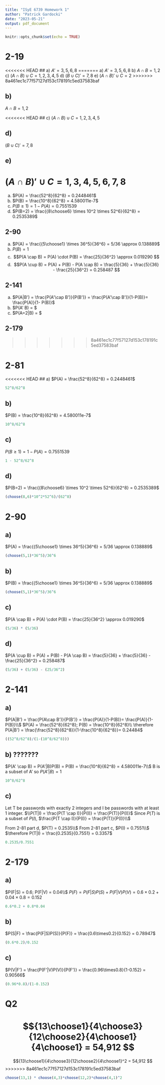 ```yaml
---
title: "ISyE 6739 Homework 1"
author: "Patrick Gardocki"
date: "2023-05-21"
output: pdf_document
---
```


```r
knitr::opts_chunk$set(echo = TRUE)
```

# 2-19

<<<<<<< HEAD
## a)
$A' = 3,5,6,8$
=======
a)  $A' = 3,5,6,8$
b)  $A \cap B = 1,2$
c)  $(A \cap B ) \cup  C = 1,2,3,4,5$
d)  $(B \cup C)' = 7,8$
e)  $(A \cap B)' \cup C = 2$
>>>>>>> 8a461ec1c77f57127d153c178191c5ed37583baf

## b)
$A \cap B = 1,2$

<<<<<<< HEAD
## c)
$(A \cap B ) \cup  C = 1,2,3,4,5$

## d)
$(B \cup C)' = 7,8$

## e)
$(A \cap B)' \cup C = 1,3,4,5,6,7,8$
=======
a)  $P(A) = \frac{52^8}{62^8} = 0.2448461$
b)  $P(B) = \frac{10^8}{62^8} = 4.580011e-7$
c)  $P(B\ge1) = 1 - P(A) = 0.7551539$
d)  $P(B=2) =  \frac{{8\choose6} \times 10^2 \times 52^6}{62^8} = 0.2535389$


## 2-90

a)  $P(A) = \frac{{5\choose1} \times 36^5}{36^6} = 5/36 \approx 0.138889$
b)  $P(B) = 1$
c)  $$P(A \cap B) = P(A) \cdot P(B) = \frac{25}{36^2} \approx 0.019290 $$
d)  $$P(A \cup B) =  P(A) + P(B) - P(A \cap B) = \frac{5}{36} + \frac{5}{36} - \frac{25}{36^2} = 0.258487 $$


## 2-141

a) $P(A|B') = \frac{P(A'\cap B')}{P(B')} = \frac{P(A'\cap B')}{1-P(B)}= \frac{P(A)}{1- P(B)}$
a) $P(A' \cap B) = $
a) $P(A=2|B\ge1) = $

## 2-179
>>>>>>> 8a461ec1c77f57127d153c178191c5ed37583baf

# 2-81

<<<<<<< HEAD
## a)
$P(A) = \frac{52^8}{62^8} = 0.2448461$
```r
52^8/62^8
```

## b)
$P(B) = \frac{10^8}{62^8} = 4.580011e-7$
```r
10^8/62^8
```

## c)
$P(B\ge1) = 1 - P(A) = 0.7551539$
```r
1 - 52^8/62^8
```

## d)
$P(B=2) =  \frac{{8\choose6} \times 10^2 \times 52^6}{62^8} = 0.2535389$
```r
(choose(8,6)*10^2*52^6)/(62^8)
```


# 2-90

## a)
$P(A) = \frac{{5\choose1} \times 36^5}{36^6} = 5/36 \approx 0.138889$
```r
(choose(5,1)*36^5)/36^6
```

## b)
$P(B) = \frac{{5\choose1} \times 36^5}{36^6} = 5/36 \approx 0.138889$
```r
(choose(5,1)*36^5)/36^6
```

## c)
$P(A \cap B) = P(A) \cdot P(B) = \frac{25}{36^2} \approx 0.019290$
```r
(5/36) * (5/36)
```

## d)
$P(A \cup B) =  P(A) + P(B) - P(A \cap B) = \frac{5}{36} + \frac{5}{36} - \frac{25}{36^2} = 0.258487$
```r
(5/36) + (5/36) - (25/36^2)
```


# 2-141

## a)
$P(A|B') = \frac{P(A\cap B')}{P(B')} = \frac{P(A)}{1-P(B)}= \frac{P(A)}{1- P(B)}\\$
$P(A) = \frac{52^8}{62^8}; P(B) = \frac{10^8}{62^8}\\ \therefore P(A|B') = \frac{\frac{52^8}{62^8}}{1-\frac{10^8}{62^8}}= 0.24484$
```r
((52^8/62^8)/(1-(10^8/62^8)))
```

## b) ???????
$P(A' \cap B) = P(A'|B)P(B) = P(B) = \frac{10^8}{62^8} = 4.580011e-7\\$
B is a subset of A' so $P(A'|B) = 1$
```r
10^8/62^8
```


## c)
Let T be passwords with exactly 2 integers and I be passwords with at least 1 integer.
$\\P(T|I) = \frac{P(T \cap I)}{P(I)} = \frac{P(T)}{P(I)}$
Since $P(T)$ is a subset of $P(I)$, $\frac{P(T \cap I)}{P(I)} = \frac{P(T)}{P(I)}\\$

From 2-81 part d, $P(T) = 0.2535\\$
From 2-81 part c, $P(I) = 0.7551\\$
$\therefore P(T|I) = \frac{0.2535}{0.7551} = 0.3357$
```r
0.2535/0.7551
```

# 2-179

## a)
$P(F|S) = 0.6; P(F|V) = 0.04\\$
$P(F) = P(F|S)P(S) + P(F|V)P(V) = 0.6\times 0.2 + 0.04 \times 0.8 = 0.152$
```r
0.6*0.2 + 0.8*0.04
```

## b)
$P(S|F) = \frac{P(F|S)P(S)}{P(F)} = \frac{0.6\times0.2}{0.152} = 0.78947$
```r
(0.6*0.2)/0.152
```

## c)
$P(V|F') = \frac{P(F'|V)P(V)}{P(F')} = \frac{0.96\times0.8}{1-0.152} = 0.90566$
```r
(0.96*0.8)/(1-0.152)
```


# Q2

$${13\choose1}{4\choose3}{12\choose2}{4\choose1}{4\choose1} = 54,912  $$
=======
$${13\choose1}{4\choose3}{12\choose2}{4\choose1}^2 = 54,912  $$
>>>>>>> 8a461ec1c77f57127d153c178191c5ed37583baf

```r
choose(13,1) * choose(4,3)*choose(12,2)*choose(4,1)^2
```
